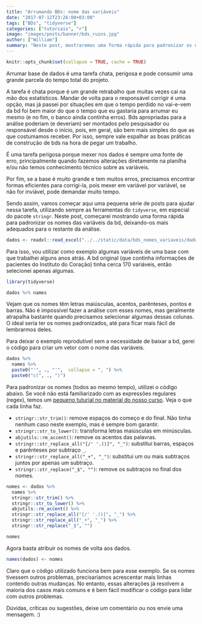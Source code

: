 ```yaml
---
title: "Arrumando BDs: nome das variáveis"
date: "2017-07-12T23:26:00+03:00"
tags: ["BDs", "tidyverse"]
categories: ["tutoriais", "r"]
image: "images/posts/banner/bds_ruins.jpg"
author: ["William"]
summary: "Neste post, mostraremos uma forma rápida para padronizar os nomes das variáveis de uma base de dados, deixando-os mais adequados para o restante da análise."
---
```


```r
knitr::opts_chunk$set(collapse = TRUE, cache = TRUE)
```

Arrumar base de dados é uma tarefa chata, perigosa e pode consumir uma grande parcela do tempo total do projeto. 

A tarefa é chata porque é um grande retrabalho que muitas vezes cai na mão dos estatísticos. Mandar de volta para o responsável corrigir é uma opção, mas já passei por situações em que o tempo perdido no vai-e-vem da bd foi bem maior do que o tempo que eu gastaria para arrumar eu mesmo (e no fim, o banco ainda continha erros). Bds apropriadas para a análise poderiam (e deveriam) ser montados pelo pesquisador ou responsável desde o início, pois, em geral, são bem mais simples do que as que costumamos receber. Por isso, sempre vale espalhar as boas práticas de construção de bds na hora de pegar um trabalho.

É uma tarefa perigosa porque mexer nos dados é sempre uma fonte de erro, principalmente quando fazemos alterações diretamente na planilha e/ou não temos conhecimento técnico sobre as variáveis. 

Por fim, se a base é muito grande e tem muitos erros, precisamos encontrar formas eficientes para corrigi-la, pois mexer em variável por variável, se não for inviável, pode demandar muito tempo.

Sendo assim, vamos começar aqui uma pequena série de posts para ajudar nessa tarefa, utilizando sempre as ferramentas do `tidyverse`, em especial do pacote `stringr`. Neste post, começarei mostrando uma forma rápida para padronizar os nomes das variáveis da bd, deixando-os mais adequados para o restante da análise.

```r
dados <- readxl::read_excel("../../static/data/bds_nomes_variaveis/dados_nomes_variaveis.xlsx")
```

Para isso, vou utilizar como exemplo algumas variáveis de uma base com que trabalhei alguns anos atrás. A bd original (que continha informações de pacientes do Instituto do Coração) tinha cerca 170 variáveis, então selecionei apenas algumas. 

```r
library(tidyverse)

dados %>% names
```

Vejam que os nomes têm letras maiúsculas, acentos, parênteses, pontos e barras. Não é impossível fazer a análise com esses nomes, mas geralmente atrapalha bastante quando precisamos selecionar algumas dessas colunas. O ideal seria ter os nomes padronizados, até para ficar mais fácil de lembrarmos deles.

Para deixar o exemplo reprodutível sem a necessidade de baixar a bd, gerei o código para criar um vetor com o nome das variáveis.

```r
dados %>% 
  names %>% 
  paste0("'", ., "'",  collapse = ", ") %>% 
  paste0("c(", ., ")")
```

Para padronizar os nomes (todos ao mesmo tempo), utilizei o código abaixo. Se você não está familiarizado com as expressões regulares (regex), temos um [pequeno tuturial no material do nosso curso](http://material.curso-r.com/stringr/#express%C3%B5es-regulares). Veja o que cada linha faz. 

- `stringr::str_trim()`: remove espaços do começo e do final. Não tinha nenhum caso neste exemplo, mas é sempre bom garantir.
- `stringr::str_to_lower()`: transforma letras maiúsculas em minúsculas.
- `abjutils::rm_accent()`: remove os acentos das palavras.
- `stringr::str_replace_all("[/' '.()]", "_")`: substitui barras, espaços e parênteses por subtraço `_`.
- `stringr::str_replace_all("_+", "_")`: substitui um ou mais subtraços juntos por apenas um subtraço.
- `stringr::str_replace("_$", "")`: remove os subtraços no final dos nomes.

```r
nomes <- dados %>%
  names %>% 
  stringr::str_trim() %>% 
  stringr::str_to_lower() %>% 
  abjutils::rm_accent() %>% 
  stringr::str_replace_all("[/' '.()]", "_") %>% 
  stringr::str_replace_all("_+", "_") %>% 
  stringr::str_replace("_$", "")

nomes
```

Agora basta atribuir os nomes de volta aos dados.

```r
names(dados) <- nomes
```

Claro que o código utilizado funciona bem para esse exemplo. Se os nomes tivessem outros problemas, precisaríamos acrescentar mais linhas contendo outras mudanças. No entanto, essas alterações já resolvem a maioria dos casos mais comuns e é bem fácil modificar o código para lidar com outros problemas.

Dúvidas, críticas ou sugestões, deixe um comentário ou nos envie uma mensagem. :)


